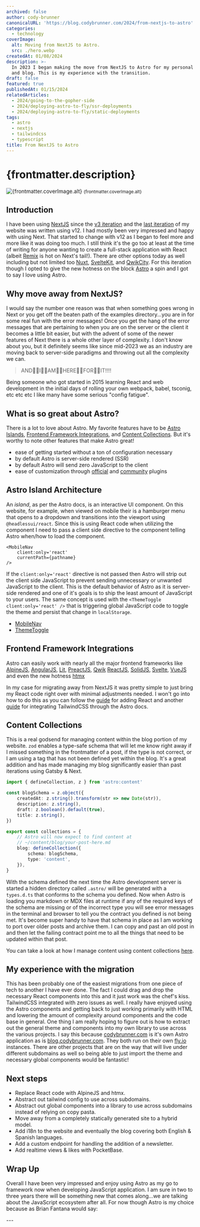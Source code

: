 ```yaml
---
archived: false
author: cody-brunner
canonicalURL: 'https://blog.codybrunner.com/2024/from-nextjs-to-astro'
categories:
  - technology
coverImage:
  alt: Moving from NextJS to Astro.
  src: ./hero.webp
createdAt: 01/08/2024
description: >-
  In 2023 I began making the move from NextJS to Astro for my personal website
  and blog. This is my experience with the transition.
draft: false
featured: true
publishedAt: 01/15/2024
relatedArticles:
  - 2024/going-to-the-gopher-side
  - 2024/deploying-astro-to-fly/ssr-deployments
  - 2024/deploying-astro-to-fly/static-deployments
tags:
  - astro
  - nextjs
  - tailwindcss
  - typescript
title: From NextJS to Astro
---
```



# {frontmatter.description}

<div class='flex flex-col items-center gap-2'>
	<Image
		alt={frontmatter.coverImage.alt}
		class='object-cover'
		fetchpriority='high'
		height={400}
		quality={100}
		src={heroImage}
		width={800}
	/>
	<small>{frontmatter.coverImage.alt}</small>
</div>

## Introduction

I have been using [NextJS](https://nextjs.org) since the [v3 iteration](https://github.com/rockchalkwushock/my-blog) and the [last iteration](https://github.com/rockchalkwushock/codybrunner.com/tree/7acba36273a8588f6b2e703b3f34e43bd2f91b10) of my website was written using v12. I had mostly been very impressed and happy with using Next. That started to change with v12 as I began to feel more and more like it was doing too much. I still think it's the go too at least at the time of writing for anyone wanting to create a full-stack application with React (albeit [Remix](https://remix.run) is hot on Next's tail!). There are other options today as well including but not limited too [Nuxt](https://nuxt.com), [SvelteKit](https://kit.svelte.dev), and [QwikCity](https://qwik.builder.io/docs/). For this iteration though I opted to give the new hotness on the block [Astro](https://astro.build) a spin and I got to say I love using Astro.

## Why move away from NextJS?

I would say the number one reason was that when something goes wrong in Next or you get off the beaten path of the examples directory...you are in for some real fun with the error messages! Once you get the hang of the error messages that are pertaining to when you are on the server or the client it becomes a little bit easier, but with the advent of some of the newer features of Next there is a whole other layer of complexity. I don't know about you, but it definitely seems like since mid-2023 we as an industry are moving back to server-side paradigms and throwing out all the complexity we can.

> AND👏🏻I👏🏻AM👏🏻HERE👏🏻FOR👏🏻IT!!!!

Being someone who got started in 2015 learning React and web development in the initial days of rolling your own webpack, babel, tsconig, etc etc etc I like many have some serious "config fatigue".

## What is so great about Astro?

There is a lot to love about Astro. My favorite features have to be [Astro Islands](#astro-island-architecture), [Frontend Framework Integrations](#frontend-framework-integrations), and [Content Collections](#content-collections). But it's worthy to note other features that make Astro great!

- ease of getting started without a ton of configuration necessary
- by default Astro is server-side rendered (SSR)
- by default Astro will send zero JavaScript to the client
- ease of customization through [official](https://astro.build/integrations/?search=&categories%5B%5D=official) and [community](https://astro.build/integrations/) plugins

## Astro Island Architecture

An _island_, as per the Astro docs, is an interactive UI component. On this website, for example, when viewed on mobile their is a hamburger menu that opens to a dropdown and transitions into the viewport using `@headlessui/react`. Since this is using React code when utilizing the component I need to pass a client side directive to the component telling Astro when/how to load the component.

```tsx
<MobileNav
	client:only='react'
	currentPath={pathname}
/>
```

If the `client:only='react'` directive is not passed then Astro will strip out the client side JavaScript to prevent sending unnecessary or unwanted JavaScript to the client. This is the default behavior of Astro as it is server-side rendered and one of it's goals is to ship the least amount of JavaScript to your users. The same concept is used with the `<ThemeToggle client:only='react' />` that is triggering global JavaScript code to toggle the theme and persist that change in `localStorage`.

- [MobileNav](https://github.com/rockchalkwushock/codybrunner.com/blob/production/src/layouts/base-layout.astro#L130)
- [ThemeToggle](https://github.com/rockchalkwushock/codybrunner.com/blob/production/src/layouts/base-layout.astro#L379)

## Frontend Framework Integrations

Astro can easily work with nearly all the major frontend frameworks like [AlpineJS](https://alpinejs.dev/), [AngularJS](https://angularjs.org/), [Lit](https://lit.dev/), [PreactJS](https://preactjs.com/), [Qwik](https://qwik.builder.io/) [ReactJS](https://react.dev/), [SolidJS](https://www.solidjs.com/), [Svelte](https://svelte.dev/), [VueJS](https://vuejs.org/) and even the new hotness [htmx](https://htmx.org/)

In my case for migrating away from NextJS it was pretty simple to just bring my React code right over with minimal adjustments needed. I won't go into how to do this as you can follow the [guide](https://docs.astro.build/en/guides/integrations-guide/react/) for adding React and another [guide](https://docs.astro.build/en/guides/integrations-guide/tailwind/) for integrating TailwindCSS through the Astro docs.

## Content Collections

This is a real godsend for managing content within the blog portion of my website. `zod` enables a type-safe schema that will let me know right away if I missed something in the frontmatter of a post, if the type is not correct, or I am using a tag that has not been defined yet within the blog. It's a great addition and has made managing my blog significantly easier than past iterations using Gatsby & Next.

```ts caption="Defining the schema for a blog post with Zod." title="~/content/config"
import { defineCollection, z } from 'astro:content'

const blogSchema = z.object({
	createdAt: z.string().transform(str => new Date(str)),
	description: z.string(),
	draft: z.boolean().default(true),
	title: z.string(),
})

export const collections = {
	// Astro will now expect to find content at
	// ~/content/blog/your-post-here.md
	blog: defineCollection({
		schema: blogSchema,
		type: 'content',
	}),
}
```

With the schema defined the next time the Astro development server is started a hidden directory called `.astro/` will be generated with a `types.d.ts` that conforms to the schema you defined. Now when Astro is loading you markdown or MDX files at runtime if any of the required keys of the schema are missing or of the incorrect type you will see error messages in the terminal and browser to tell you the contract you defined is not being met. It's become super handy to have that schema in place as I am working to port over older posts and archive them. I can copy and past an old post in and then let the failing contract point me to all the things that need to be updated within that post.

You can take a look at how I manage content using content collections [here](https://github.com/rockchalkwushock/blog.codybrunner.com/blob/production/src/content/config.ts).


## My experience with the migration

This has been probably one of the easiest migrations from one piece of tech to another I have ever done. The fact I could drag and drop the necessary React components into this and it just work was the chef's kiss. TailwindCSS integrated with zero issues as well. I really have enjoyed using the Astro components and getting back to just working primarily with HTML and lowering the amount of complexity around components and the code base in general. One thing I am really hoping to figure out is how to extract out the general theme and components into my own library to use across the various projects. I say this because [codybrunner.com](https://codybrunner.com) is it's own Astro application as is [blog.codybrunner.com](https://blog.codybrunner.com). They both run on their own [fly.io](https://fly.io) instances. There are other projects that are on the way that will live under different subdomains as well so being able to just import the theme and necessary global components would be fantastic!

## Next steps

- Replace React code with AlpineJS and htmx.
- Abstract out tailwind config to use across subdomains.
- Abstract out global components into a library to use across subdomains instead of relying on copy pasta.
- Move away from a completely statically generated site to a hybrid model.
- Add i18n to the website and eventually the blog covering both English & Spanish languages.
- Add a custom endpoint for handling the addition of a newsletter.
- Add realtime views & likes with PocketBase.

## Wrap Up

Overall I have been very impressed and enjoy using Astro as my go to framework now when developing JavaScript application. I am sure in two to three years there will be something new that comes along...we are talking about the JavaScript ecosystem after all. For now though Astro is my choice because as Brian Fantana would say:

<Giphy giphyId="lKXd9sYM5dI9W" />

<Signature />
---
